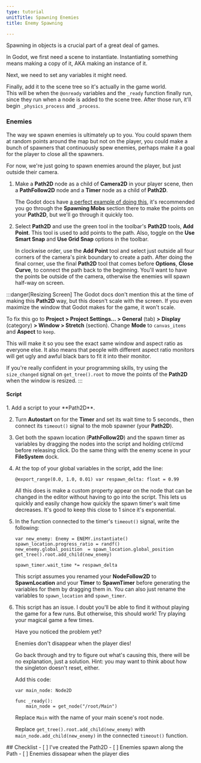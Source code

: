 ```yaml
---
type: tutorial
unitTitle: Spawning Enemies
title: Enemy Spawning

---
```




Spawning in objects is a crucial part of a great deal of games.

In Godot, we first need a scene to instantiate. Instantiating something means making a copy of it, AKA making an instance of it.

Next, we need to set any variables it might need.

Finally, add it to the scene tree so it's actually in the game world.  
This will be when the `@onready` variables and the `_ready` function finally run, since they run when a node is added to the scene tree. After those run, it'll begin `_physics_process` and `_process`.

### Enemies

The way we spawn enemies is ultimately up to you. You could spawn them at random points around the map but not on the player, you could make a bunch of spawners that continuously spew enemies, perhaps make it a goal for the player to close all the spawners.

For now, we're just going to spawn enemies around the player, but just outside their camera.

<Steps>

1. Make a **Path2D** node as a child of **Camera2D** in your player scene, then a **PathFollow2D** node and a **Timer** node as a child of **Path2D**.

    The Godot docs have [a perfect example of doing this](https://docs.godotengine.org/en/stable/getting_started/first_2d_game/05.the_main_game_scene.html#spawning-mobs), it's recommended you go through the **Spawning Mobs** section there to make the points on your **Path2D**, but we'll go through it quickly too.

2. Select **Path2D** and use the green tool in the toolbar's **Path2D** tools, **Add Point**. This tool is used to add points to the path. Also, toggle on the **Use Smart Snap** and **Use Grid Snap** options in the toolbar.

    In clockwise order, use the **Add Point** tool and select just outside all four corners of the camera's pink boundary to create a path. After doing the final corner, use the final **Path2D** tool that comes before **Options**, **Close Curve**, to connect the path back to the beginning. You'll want to have the points be outside of the camera, otherwise the enemies will spawn half-way on screen.

</Steps>

:::danger[Resizing Screen]
The Godot docs don't mention this at the time of making this **Path2D** way, but this doesn't scale with the screen. If you even maximize the window that Godot makes for the game, it won't scale.

To fix this go to **Project > Project Settings... > General** (tab) **> Display** (category) **> Window > Stretch** (section). Change **Mode** to `canvas_items` and **Aspect** to `keep`.

This will make it so you see the exact same window and aspect ratio as everyone else. It also means that people with different aspect ratio monitors will get ugly and awful black bars to fit it into their monitor.

If you're really confident in your programming skills, try using the `size_changed` signal on `get_tree().root` to move the points of the **Path2D** when the window is resized.
:::

#### Script
<Steps>
1. Add a script to your **Path2D**. 

2. Turn **Autostart** on for the **Timer** and set its wait time to 5 seconds., then connect its `timeout()` signal to the mob spawner (your **Path2D**).

3. Get both the spawn location (**PathFollow2D**) and the spawn timer as variables by dragging the nodes into the script and holding ctrl/cmd before releasing click. Do the same thing with the enemy scene in your **FileSystem** dock.

4. At the top of your global variables in the script, add the line:

    ```gdscript
    @export_range(0.0, 1.0, 0.01) var respawn_delta: float = 0.99
    ```

    All this does is make a custom property appear on the node that can be changed in the editor without having to go into the script. This lets us quickly and easily change how quickly the spawn timer's wait time decreases. It's good to keep this close to 1 since it's exponential.

5. In the function connected to the timer's `timeout()` signal, write the following:

    ```gdscript
    var new_enemy: Enemy = ENEMY.instantiate()
    spawn_location.progress_ratio = randf()
    new_enemy.global_position  = spawn_location.global_position
    get_tree().root.add_child(new_enemy)

    spawn_timer.wait_time *= respawn_delta
    ```

    This script assumes you renamed your **NodeFollow2D** to **SpawnLocation** and your **Timer** to **SpawnTimer** before generating the variables for them by dragging them in. You can also just rename the variables to `spawn_location` and `spawn_timer`.

6. This script has an issue. I doubt you'll be able to find it without playing the game for a few runs. But otherwise, this should work! Try playing your magical game a few times.

    Have you noticed the problem yet?

    Enemies don't disappear when the player dies!

    Go back through and try to figure out what's causing this, there will be no explanation, just a solution. Hint: you may want to think about how the singleton doesn't reset, either.

    Add this code:

    ```gdscript
    var main_node: Node2D

    func _ready():
        main_node = get_node("/root/Main")
    ```

    Replace `Main` with the name of your main scene's root node.

    Replace `get_tree().root.add_child(new_enemy)` with `main_node.add_child(new_enemy)` in the connected `timeout()` function.
</Steps>

<Box>
## Checklist
<Checklist>
- [ ] I've created the Path2D
- [ ] Enemies spawn along the Path
- [ ] Enemies dissapear when the player dies
</Checklist>
</Box>
